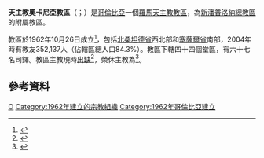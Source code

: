 {{Multiple issues|
{{Primarysources|time=2020-02-12T11:48:15+00:00}}
{{Refimprove|time=2020-02-12T11:48:15+00:00}}
}}
{{Infobox Roman Catholic diocese
|jurisdiction = 教區
|name = 奧卡尼亞
|latin= Dioecesis Ocaniensis
|border = catholic
|image = [[File:Catedral_Santa_Ana_Ocaña_Colombia_26-10-2015.jpg|250px]]
|caption = 聖亞納主教座堂
|coat_of_arms = [[File:Escudo_de_la_Diócesis_de_Ocaña.svg|175px]]
|coat_of_arms_caption = 教區牧徽
|location = [[哥倫比亞|哥倫比亞]]
|territory = 北桑坦德省西北部和塞薩爾省南部
|population =352,137
|rite = [[罗马礼|罗马礼]]
|patron =
|province = [[天主教新潘普洛納總教區|新潘普洛納]]
|established = 1962年
|cathedral = {{link-en|聖亞納主教座堂 (奧卡尼亞)|St. Anne's Cathedral, Ocaña|聖亞納主教座堂}}
|co-cathedral =
|leadership = 主教
|website =
|pope = {{incumbent pope}}
|ordinary = （[[教座出缺|教座出缺]]）
|coadjutor bishop =
|auxiliary =
|emeritus = {{link-es|喬治·亨利·洛薩諾-薩夫拉|Jorge Enrique Lozano Zafra}}
|map = [[File:Mapa_Diocesis_de_Ocaña.svg|250px]]
|map_caption = 教區所在位置
}} 

'''天主教奧卡尼亞教區'''（{{lang-la|Dioecesis Ocaniensis}}；{{lang-es|Diócesis de Ocaña}}）是[[哥倫比亞|哥倫比亞]]一個[[羅馬天主教|羅馬天主教]][[教區|教區]]，為[[天主教新潘普洛納總教區|新潘普洛納總教區]]的附屬教區。

教區於1962年10月26日成立<ref>{{cite book |title=ACTA APOSTOLICAE SEDIS |series=III |volume=V |year=1963 |publisher=Typis Polyglottis Vaticanis |pages=925-927 |url=https://www.vatican.va/archive/aas/documents/AAS-55-1963-ocr.pdf |accessdate=2020-02-12 |archiveurl=https://web.archive.org/web/20200212114556/https://www.vatican.va/archive/aas/documents/AAS-55-1963-ocr.pdf |archivedate=2020-02-12 |language=la |dead-url=no }}</ref>，包括[[北桑坦德省|北桑坦德省]]西北部和[[塞薩爾省|塞薩爾省]]南部，2004年時有教友352,137人（佔轄區總人口84.3%）。教區下轄四十四個堂區，有六十七名司鐸。教區主教現時[[教座出缺|出缺]]<ref>{{cite press release |title=Rinunce e nomine, 11.02.2020 |url=https://press.vatican.va/content/salastampa/it/bollettino/pubblico/2020/02/11/0090/00191.html |publisher=Sala Stampa della Santa Sede |date=2020-02-11 |accessdate=2020-02-11 |archiveurl=https://web.archive.org/web/20200211161111/https://press.vatican.va/content/salastampa/it/bollettino/pubblico/2020/02/11/0090/00191.html |archivedate=2020-02-11 |language=it |dead-url=no }}</ref>，榮休主教為{{link-es|喬治·亨利·洛薩諾-薩夫拉|Jorge Enrique Lozano Zafra}}<ref>{{cite press release |title=Rinunce e nomine, 15.05.2014 |url=https://press.vatican.va/content/salastampa/it/bollettino/pubblico/2014/05/15/0349/00774.html |publisher=Sala Stampa della Santa Sede |accessdate=2020-02-12 |archiveurl=https://web.archive.org/web/20200212110617/https://press.vatican.va/content/salastampa/it/bollettino/pubblico/2014/05/15/0349/00774.html |archivedate=2020-02-12 |language=it |date=2014-05-15 |dead-url=no }}</ref>。

==參考資料==
{{reflist}}

{{哥倫比亞天主教教區}}

{{DEFAULTSORT:Diócesis de Ocaña}}
[[Category:哥倫比亞天主教教區|O]]
[[Category:1962年建立的宗教組織|Category:1962年建立的宗教組織]]
[[Category:1962年哥倫比亞建立|Category:1962年哥倫比亞建立]]